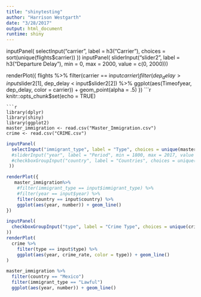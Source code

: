```yaml
---
title: "shinytesting"
author: "Harrison Westgarth"
date: "3/28/2017"
output: html_document
runtime: shiny
---
```

inputPanel(
  selectInput("carrier", label = h3("Carrier"), 
    choices = sort(unique(flights$carrier))
))
inputPanel(
  sliderInput("slider2", label = h3("Departure Delay"), min = 0, 
        max = 2000, value = c(0, 2000)))

renderPlot({
flights %>%
  filter(carrier == input$carrier) %>%
  filter(dep_delay > input$slider2[1], dep_delay < input$slider2[2]) %>%
ggplot(aes(Timeofyear, dep_delay, color = carrier)) + geom_point(alpha = .5)
})
```r
knitr::opts_chunk$set(echo = TRUE)
```
```r
library(dplyr)
library(shiny)
library(ggplot2)
master_immigration <- read.csv("Master_Immigration.csv")
crime <- read.csv("CRIME.csv")
```

```r
inputPanel(
  selectInput("immigrant_type", label = "Type", choices = unique(master_immigration$immigrant_type)
  #sliderInput("year", label = "Period", min = 1800, max = 2017, value = c(1800,2017))
  #checkboxGroupInput("country", label = "Countries", choices = unique(master_immigration$country)
 ))

renderPlot({
   master_immigration%>%
    #filter(immigrant_type == input$immigrant_type) %>%
    #filter(year == input$year) %>%
    filter(country == input$country) %>%
    ggplot(aes(year, number)) + geom_line()
})
```


```r
inputPanel(
  checkboxGroupInput("type", label = "Crime Type", choices = unique(crime$type)
))
renderPlot(
  crime %>%
    filter(type == input$type) %>%
    ggplot(aes(year, crime_rate, color = type)) + geom_line()
)
```
```r
master_immigration %>%
  filter(country == "Mexico")
  filter(immigrant_type == "Lawful")
  ggplot(aes(year, number)) + geom_line()
```

